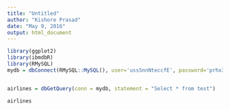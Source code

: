 ```yaml
---
title: "Untitled"
author: "Kishore Prasad"
date: "May 9, 2016"
output: html_document
---
```


```r
library(ggplot2)
library(ibmdbR)
library(RMySQL)
mydb = dbConnect(RMySQL::MySQL(), user='ussSnnNteccfE', password='prhx3TuOi474J', dbname='d8409045929144bf79ca59940b6a4ff3e', host='159.8.128.101', port= 3307)


airlines = dbGetQuery(conn = mydb, statement = "Select * from test")

airlines

```
